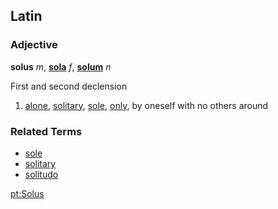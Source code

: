 ==Latin==
===Adjective===
'''solus''' ''m'', '''[[sola]]''' ''f'', '''[[solum]]''' ''n''

First and second declension

# [[alone]], [[solitary]], [[sole]], [[only]], by oneself with no others around

===Related Terms===
*[[sole]]
*[[solitary]]
*[[solitudo]]

[[pt:Solus]]